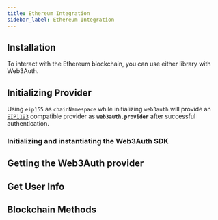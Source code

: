 ```yaml
---
title: Ethereum Integration
sidebar_label: Ethereum Integration
---
```



## Installation

To interact with the Ethereum blockchain, you can use either library with Web3Auth.

<InstallationSnippet />

## Initializing Provider

Using `eip155` as `chainNamespace` while initializing `web3auth` will provide an
[`EIP1193`](https://eips.ethereum.org/EIPS/eip-1193) compatible provider as **`web3auth.provider`**
after successful authentication.

### Initializing and instantiating the Web3Auth SDK

<InitializeWeb3Auth />

## Getting the Web3Auth provider

<GetWeb3AuthProvider />

## Get User Info

<GetUserInfoSnippet />

## Blockchain Methods

<JsBlockchainMethods />
